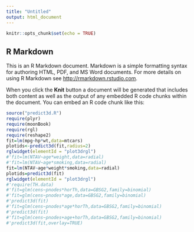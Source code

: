```yaml
---
title: "Untitled"
output: html_document
---
```


```r
knitr::opts_chunk$set(echo = TRUE)
```

## R Markdown

This is an R Markdown document. Markdown is a simple formatting syntax for authoring HTML, PDF, and MS Word documents. For more details on using R Markdown see <http://rmarkdown.rstudio.com>.

When you click the **Knit** button a document will be generated that includes both content as well as the output of any embedded R code chunks within the document. You can embed an R code chunk like this:

```r
source("predict3d.R")
require(plyr)
require(moonBook)
require(rgl)
require(reshape2)
fit=lm(mpg~hp*wt,data=mtcars)
plotids<-predict3d(fit,radius=2)
rglwidget(elementId = "plot3drgl")
#'fit=lm(NTAV~age*weight,data=radial)
#'fit=lm(NTAV~age*smoking,data=radial)
fit=lm(NTAV~age*weight*smoking,data=radial)
plotids=predict3d(fit)
rglwidget(elementId = "plot3drgl")
#'require(TH.data)
#'fit=glm(cens~pnodes*horTh,data=GBSG2,family=binomial)
#'fit=glm(cens~pnodes*age,data=GBSG2,family=binomial)
#'predict3d(fit)
#'fit=glm(cens~pnodes*age*horTh,data=GBSG2,family=binomial)
#'predict3d(fit)
#'fit=glm(cens~pnodes+age+horTh,data=GBSG2,family=binomial)
#'predict3d(fit,overlay=TRUE)

```

